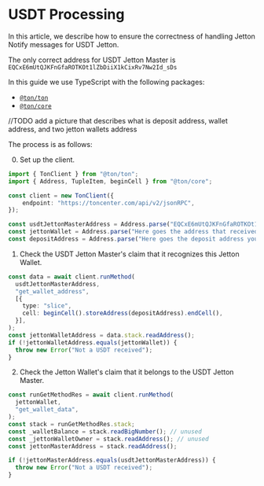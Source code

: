 # USDT Processing

In this article, we describe how to ensure the correctness of handling Jetton Notify messages for USDT Jetton.

The only correct address for USDT Jetton Master is `EQCxE6mUtQJKFnGfaROTKOt1lZbDiiX1kCixRv7Nw2Id_sDs`

In this guide we use TypeScript with the following packages:
- [`@ton/ton`](https://www.npmjs.com/package/@ton/ton)
- [`@ton/core`](https://www.npmjs.com/package/@ton/core)

//TODO add a picture that describes what is deposit address, wallet address, and two jetton wallets address



The process is as follows:

0. Set up the client.
```ts
import { TonClient } from "@ton/ton";
import { Address, TupleItem, beginCell } from "@ton/core";

const client = new TonClient({
    endpoint: "https://toncenter.com/api/v2/jsonRPC",
});

const usdtJettonMasterAddress = Address.parse("EQCxE6mUtQJKFnGfaROTKOt1lZbDiiX1kCixRv7Nw2Id_sDs")
const jettonWallet = Address.parse("Here goes the address that received Jetton Notify")
const depositAddress = Address.parse("Here goes the deposit address you receive payments to")
```

1. Check the USDT Jetton Master's claim that it recognizes this Jetton Wallet.
```ts
const data = await client.runMethod(
  usdtJettonMasterAddress,
  "get_wallet_address",
  [{
    type: "slice",
    cell: beginCell().storeAddress(depositAddress).endCell(),
  }],
);
const jettonWalletAddress = data.stack.readAddress();
if (!jettonWalletAddress.equals(jettonWallet)) {
  throw new Error("Not a USDT received");
}
```

2. Check the Jetton Wallet's claim that it belongs to the USDT Jetton Master.
```ts
const runGetMethodRes = await client.runMethod(
  jettonWallet,
  "get_wallet_data",
);
const stack = runGetMethodRes.stack;
const _walletBalance = stack.readBigNumber(); // unused
const _jettonWalletOwner = stack.readAddress(); // unused
const jettonMasterAddress = stack.readAddress();

if (!jettonMasterAddress.equals(usdtJettonMasterAddress)) {
  throw new Error("Not a USDT received");
}
```